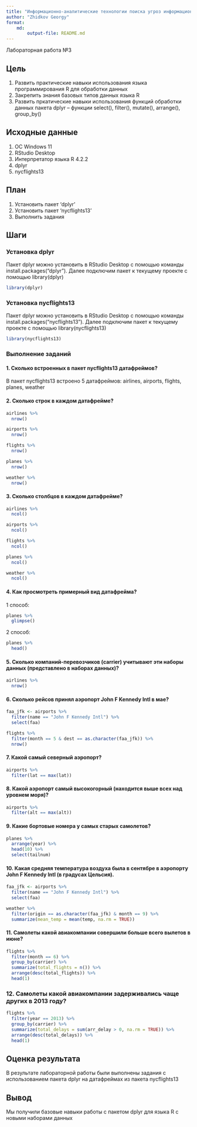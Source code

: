 ```yaml
---
title: "Информационно-аналитические технологии поиска угроз информационной безопасности"
author: "Zhidkov Georgy"
format: 
    md:
        output-file: README.md
---
```


Лабораторная работа №3

## Цель

1.  Развить практические навыки использования языка программирования R для обработки данных
2.  Закрепить знания базовых типов данных языка R
3.  Развить пркатические навыки использования функций обработки данных пакета dplyr -- функции select(), filter(), mutate(), arrange(), group_by()

## Исходные данные

1.  ОС Windows 11
2.  RStudio Desktop
3.  Интерпретатор языка R 4.2.2
4.  dplyr
5.  nycflights13

## План

1.  Установить пакет 'dplyr'
2.  Установить пакет 'nycflights13'
3.  Выполнить задания

## Шаги

### Установка dplyr

Пакет dplyr можно установить в RStudio Desktop с помощью команды install.packages("dplyr"). Далее подключим пакет к текущему проекте с помощью library(dplyr)
```r
library(dplyr)
```

### Установка nycflights13
Пакет dplyr можно установить в RStudio Desktop с помощью команды install.packages("nycflights13"). Далее подключим пакет к текущему проекте с помощью library(nycflights13)
```r
library(nycflights13)
```

### Выполнение заданий

#### 1. Сколько встроенных в пакет nycflights13 датафреймов?

В пакет nycflights13 встроено 5 датафреймов: airlines, airports, flights, planes, weather

#### 2. Сколько строк в каждом датафрейме?

```r
airlines %>% 
  nrow()

airports %>%
  nrow()

flights %>%
  nrow()

planes %>%
  nrow()

weather %>%
  nrow()
```

#### 3. Сколько столбцов в каждом датафрейме?

```r
airlines %>% 
  ncol()

airports %>%
  ncol()

flights %>%
  ncol()

planes %>%
  ncol()

weather %>%
  ncol()
```

#### 4. Как просмотреть примерный вид датафрейма?

1 способ:

```r
planes %>% 
  glimpse()
```

2 способ:

```r
planes %>%
  head()
```


#### 5. Сколько компаний-перевозчиков (carrier) учитывают эти наборы данных (представлено в наборах данных)?


```r
airlines %>%
  nrow()
```

#### 6. Сколько рейсов принял аэропорт John F Kennedy Intl в мае?

```r
faa_jfk <- airports %>%
  filter(name == "John F Kennedy Intl") %>%
  select(faa)

flights %>%
  filter(month == 5 & dest == as.character(faa_jfk)) %>%
  nrow()
```

#### 7. Какой самый северный аэропорт?

```r
airports %>%
  filter(lat == max(lat))
```

#### 8. Какой аэропорт самый высокогорный (находится выше всех над уровнем моря)?

```r
airports %>%
  filter(alt == max(alt))
```

#### 9.  Какие бортовые номера у самых старых самолетов?

```r
planes %>%
  arrange(year) %>%
  head(10) %>%
  select(tailnum)
```

#### 10. Какая средняя температура воздуха была в сентябре в аэропорту John F Kennedy Intl (в градусах Цельсия).

```r
faa_jfk <- airports %>%
  filter(name == "John F Kennedy Intl") %>%
  select(faa)

weather %>%
  filter(origin == as.character(faa_jfk) & month == 9) %>%
  summarize(mean_temp = mean(temp, na.rm = TRUE))
```

#### 11. Самолеты какой авиакомпании совершили больше всего вылетов в июне?

```r
flights %>%
  filter(month == 6) %>%
  group_by(carrier) %>%
  summarize(total_flights = n()) %>%
  arrange(desc(total_flights)) %>%
  head(1)
```

### 12. Самолеты какой авиакомпании задерживались чаще других в 2013 году?
```r
flights %>%
  filter(year == 2013) %>%
  group_by(carrier) %>%
  summarize(total_delays = sum(arr_delay > 0, na.rm = TRUE)) %>%
  arrange(desc(total_delays)) %>%
  head(1)
```

## Оценка результата

В результате лабораторной работы были выполнены задания с использованием пакета dplyr на датафреймах из пакета nycflights13

## Вывод

Мы получили базовые навыки работы с пакетом dplyr для языка R с новыми наборами данных
